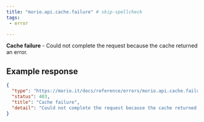 ```yaml
---
title: "morio.api.cache.failure" # skip-spellcheck
tags:
 - error

---
```

<!-- MORIO_AUTO_GENERATED_CONTENT_STARTS - Manual changes made below will be overwritten skip-spellcheck -->
__Cache failure__ - Could not complete the request because the cache returned an error.
<!-- MORIO_AUTO_GENERATED_CONTENT_ENDS - Manual changes made above will be overwritten skip-spellcheck -->


<!-- MORIO_AUTO_GENERATED_CONTENT_STARTS - Manual changes made below will be overwritten skip-spellcheck -->
## Example response

```json
{
  "type": "https://morio.it/docs/reference/errors/morio.api.cache.failure",
  "status": 403,
  "title": "Cache failure",
  "detail": "Could not complete the request because the cache returned an error."
}
```
<!-- MORIO_AUTO_GENERATED_CONTENT_ENDS - Manual changes made above will be overwritten skip-spellcheck -->
